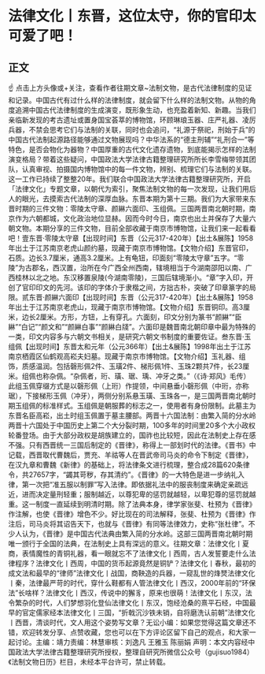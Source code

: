 # 法律文化丨东晋，这位太守，你的官印太可爱了吧！
## 正文
☝ 点击上方头像或+关注，查看作者往期文章~法制文物，是古代法律制度的见证和记录。中国古代有过什么样的法律制度，就会留下什么样的法制文物。从物的角度追溯中国古代法律制度的生成演变，既形象生动，也充盈着新知、新趣。当我们亲临新发现的考古遗址或置身国宝荟萃的博物馆，环顾琳琅玉器、庄严礼器、凌厉兵器，不禁会思考它们与法制的关联，同时也会追问，“礼源于祭祀，刑始于兵”的中国古代法制起源路径能够通过文物展现吗？中华法系的“德主刑辅”“礼刑合一”等特色，是否会物化为器物？中国厚重的古代文化遗存遗物，到底能揭示怎样的法制演变格局？带着这些疑问，中国政法大学法律古籍整理研究所所长李雪梅带领其团队，认真审视、拍摄国内博物馆中的每一件文物，辨别、梳理它们与法制的关联。这一工作已持续了整整20年。我们联合中国政法大学法律古籍整理研究所，开启「法律文化」专题文章，以朝代为索引，聚焦法制文物的每一次发现，让我们用后人的眼光，去摸索古代法制的深厚血脉。东晋本期为第十三期。我们为大家带来东晋时期的三件文物：零陵太守章、颜綝六面印、玉组佩。三国两晋南北朝时期，南京作为六朝都城，文化政治地位显赫。因而今时今日，南京也出土并保存了大量六朝文物。本期分享的三件文物，目前全部收藏于南京市博物馆，让我们来一起看看吧！壹东晋·零陵太守章【出现时间】东晋（公元317-420年）【出土&展陈】1958年出土于江苏南京老虎山颜约墓，现藏于南京市博物馆。【文物介绍】东晋官印，石质。边长3.7厘米，通高3.2厘米。上有龟钮，印面刻“零陵太守章”五字。“零陵”为古郡名，西汉置，治所在今广西全州西南，辖境相当于今湖南邵阳以南、广西桂林以北之地。东汉移置泉陵(今湖南零陵)，三国后辖境渐小。“章”字入印，开创了官印印文的先河。该印的字体介于隶楷之间，方拙古朴，突破了印章篆字的局限。贰东晋·颜綝六面印【出现时间】东晋（公元317-420年）【出土&展陈】1958年出土于江苏南京老虎山，现藏于南京市博物馆。【文物介绍】东晋铜印。高3厘米，边长2厘米。方形，方钮，上有穿孔。六面刻，印文分别为篆书“颜綝”“臣綝”“白记”“颜文和”“颜綝白事”“颜綝白牋”。六面印是魏晋南北朝印章中最为特殊的一类，印文内容多与六朝文书相关，是研究六朝文书制度的重要佐证。叁东晋·玉组佩【出现时间】东晋太和元年（公元366年）【出土&展陈】1998年出土于江苏南京栖霞区仙鹤观高崧夫妇墓。现藏于南京市博物馆。【文物介绍】玉礼器、组饰，质感温润。包括磬形佩2件、玉璜2件、梯形佩1件、玉珠2颗共7件，长23厘米。组佩也称杂佩。“杂佩者，珩、璜、琚、瑀、冲牙之类。”（《诗·郑风》毛传）此组玉佩穿缀方式是以磬形佩（上珩）作提领，中间悬垂小磬形佩（中珩，亦称琚），下接梯形玉佩（冲牙），两侧分别系悬玉璜、玉珠各一，是三国两晋南北朝时期玉组佩的标准样式。玉组佩是朝服葬的标志之一，使用者有身份限制。此墓主为东晋名臣高崧，出土时组玉佩置于墓主腰部。两晋十六国法制：由繁入简的分水岭两晋十六国处于中国历史上第二个大分裂时期，100多年的时间里20多个大小政权轮番登场。由于大部分政权是胡族建立的，国祚也比较短，因此在法制史上存在感不强。只有西晋统一三国后制定的《晋律》，称得上一部划时代的法律。《晋书》中记载，西晋取代曹魏后，贾充、羊祜等人在晋武帝司马炎的命令下制定《晋律》，在汉九章和曹魏《新律》的基础上，将法律条文进行梳理，整合成28篇620条律令，共27657字，“蠲其苛秽，存其清约”。《晋律》的一大特色是进一步纳礼入律，第一次把“准五服以制罪”写入法律。即依据礼法中的服丧制度来确定亲疏远近，进而决定量刑轻重；服制越近，以尊犯卑的惩罚就越轻，以卑犯尊的惩罚就越重。这一制度一直延续到明清时期。除了法典本身，律学家张斐、杜预为《晋律》作注解，也使《晋律》增色不少。好比现在的司法解释，张斐、杜预为《晋律》作注后，司马炎将其诏告天下，也就与《晋律》有同等法律效力，史称“张杜律”。不少人认为，《晋律》是中国古代法典由繁入简的分水岭。这部三国两晋南北朝时期唯一颁行于全国的法典，在法制史上具有深远的意义。往期文章：法律文化丨夏商，表情魔性的青铜礼器，看一眼就忘不了法律文化丨西周，古人发誓要走什么法律程序？法律文化丨西周，中国的货币起源竟然是铜铲？法律文化丨春秋，最初的成文法和最早的“律师”法律文化丨战国，商鞅造的兵器，一窥乱世的烽燹法律文化丨秦，法律最严苛的时代，穿什么鞋都有人管法律文化丨西汉，2000年前的“环保法”长啥样？法律文化丨西汉，传说中的獬豸，原来也很萌！法律文化丨东汉，法令繁杂的时代，人们梦想羽化登仙法律文化丨东汉，饱经沧桑的熹平石经，中国最早的官定儒家经本法律文化丨三国，“折戟沉沙铁未销，自将磨洗认前朝”法律文化丨西晋，清谈时代，文人用这个姿势写文章？无讼小编：如果您觉得这篇文章还不错，欢迎转发分享、点赞收藏，您也可以在下方评论区留下自己的观点，和大家一起讨论。主编：靖力责编：林慧审核：刘逸凡 王雅玉 陈丽娟 声明：本文内容经中国政法大学法律古籍整理研究所授权，整理自研究所微信公众号（gujisuo1984）《法制文物日历》栏目，未经本平台许可，禁止转载。